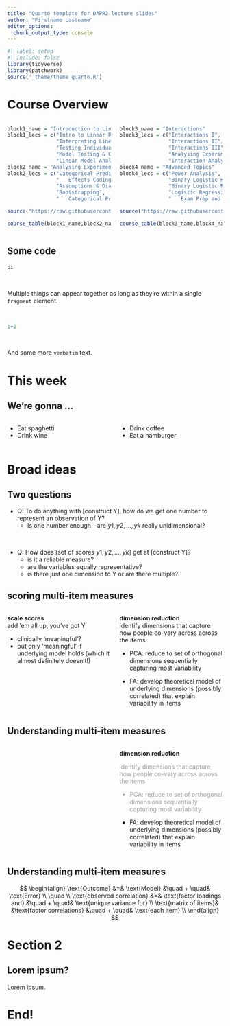```yaml
---
title: "Quarto template for DAPR2 lecture slides"
author: "Firstname Lastname"
editor_options: 
  chunk_output_type: console
---
```


```r
#| label: setup
#| include: false
library(tidyverse)
library(patchwork)
source('_theme/theme_quarto.R')
```


# Course Overview {.smaller}

:::: {.columns}

::: {.column width="50%"}

```r
block1_name = "Introduction to Linear Models"
block1_lecs = c("Intro to Linear Regression",
                "Interpreting Linear Models",
                "Testing Individual Predictors",
                "Model Testing & Comparison",
                "Linear Model Analysis")
block2_name = "Analysing Experimental Studies"
block2_lecs = c("Categorical Predictors & Dummy Coding",
                "	Effects Coding & Coding Specific Contrasts",
                "Assumptions & Diagnostics",
                "Bootstrapping",
                "	Categorical Predictor Analysis")

source("https://raw.githubusercontent.com/uoepsy/junk/main/R/course_table.R")

course_table(block1_name,block2_name,block1_lecs,block2_lecs,week=3)
```

:::

::: {.column width="50%"}

```r
block3_name = "Interactions"
block3_lecs = c("Interactions I",
                "Interactions II",
                "Interactions III",
                "Analysing Experiments",
                "Interaction Analysis")
block4_name = "Advanced Topics"
block4_lecs = c("Power Analysis",
                "Binary Logistic Regression I",
                "Binary Logistic Regression II",
                "Logistic Regression Analysis",
                "	Exam Prep and Course Q&A")

source("https://raw.githubusercontent.com/uoepsy/junk/main/R/course_table.R")

course_table(block3_name,block4_name,block3_lecs,block4_lecs,week=0)
```

:::

::::

## Some code

::: {.fragment}

```r
pi
```

:::

<br>

::: {.fragment}

Multiple things can appear together as long as they're within a single `fragment` element.

<br>

```r
1+2
```

:::

<br>

::: {.fragment}

And some more `verbatim` text.

:::

# This week

## We're gonna ...

:::: {.columns}

::: {.column width="50%" .incremental}
- Eat spaghetti
- Drink wine
:::

::: {.column width="50%" .incremental}
- Drink coffee
- Eat a hamburger
:::

::::


# Broad ideas 

## Two questions

:::{.incremental}

- Q: To do anything with [construct Y], how do we get one number to represent an observation of Y?  
    - is one number enough - are $y1,y2,...,yk$ really unidimensional?  
    
<br>
    
- Q: How does [set of scores $y1,y2,...,yk$] get at [construct Y]?  
    - is it a reliable measure?
    - are the variables equally representative?
    - is there just one dimension to Y or are there multiple?

:::



## scoring multi-item measures


::::{.columns}
:::{.column width="50%"}
**scale scores**  
add 'em all up, you've got Y  

- clinically 'meaningful'?  
- but only 'meaningful' if underlying model holds (which it almost definitely doesn't!)  
    
:::

:::{.column width="50%"}
**dimension reduction**  
identify dimensions that capture how people co-vary across across the items

- PCA: reduce to set of orthogonal dimensions sequentially capturing most variability

- FA: develop theoretical model of underlying dimensions (possibly correlated) that explain variability in items  

:::
::::


## Understanding multi-item measures

::::{.columns}
:::{.column width="50%"}

:::

:::{.column width="50%"}
**dimension reduction**  

:::{style="opacity:.4"}
identify dimensions that capture how people co-vary across across the items

- PCA: reduce to set of orthogonal dimensions sequentially capturing most variability
::: 
- FA: develop theoretical model of underlying dimensions (possibly correlated) that explain variability in items  

:::
::::

## Understanding multi-item measures

$$
\begin{align}
\text{Outcome} &=& \text{Model} &\quad + \quad& \text{Error} \\
\quad \\
\text{observed correlation} &=& \text{factor loadings and} &\quad + \quad& \text{unique variance for} \\
\text{matrix of items}& &\text{factor correlations} &\quad + \quad& \text{each item} \\
\end{align}
$$

# Section 2

## Lorem ipsum?

Lorem ipsum.

# End!  









